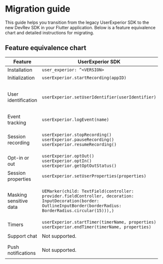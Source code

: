 # Migration guide

This guide helps you transition from the legacy UserExperior SDK to the new DevRev SDK in your Flutter application. Below is a feature equivalence chart and detailed instructions for migrating.

## Feature equivalence chart

| Feature | UserExperior SDK | DevRev SDK |
|-|-|-|
| Installation | `user_experior: ^<VERSION>` | `devrev_sdk_flutter: ^<VERSION>` |
| Initialization | `userExperior.startRecording(appID)` | `DevRev.configure(appID)` |
| User identification | `userExperior.setUserIdentifier(userIdentifier)` | `DevRev.identifyAnonymousUser(userID)`<br />`DevRev.identifyUnverifiedUser(userID, organizationID)`<br />`DevRev.identifyVerifiedUser(userID, sessionToken)`<br />`DevRev.logout(deviceID)` |
| Event tracking | `userExperior.logEvent(name)` | `DevRev.trackEvent(name, properties)` |
| Session recording | `userExperior.stopRecording()`<br />`userExperior.pauseRecording()`<br />`userExperior.resumeRecording()` | `DevRev.startRecording()`<br />`DevRev.stopRecording()`<br />`DevRev.pauseRecording()`<br />`DevRev.resumeRecording()`<br />`DevRev.processAllOnDemandSessions()` |
| Opt-in or out | `userExperior.optOut()`<br />`userExperior.optIn()`<br />`userExperior.getOptOutStatus()` | `DevRev.stopAllMonitoring()`<br />`DevRev.resumeAllMonitoring()` |
| Session properties | `userExperior.setUserProperties(properties)` | `DevRev.addSessionProperties(properties)`<br />`DevRev.clearSessionProperties()` |
| Masking sensitive data | `UEMarker(child: TextField(controller: provider.fieldController, decoration: InputDecoration(border: OutlineInputBorder(borderRadius: BorderRadius.circular(15))),)` | `DevRevMask(child: TextField(decoration: InputDecoration(labelText: "foo-bar"),),)`<br />`DevRevUnmask(child: TextField(decoration: InputDecoration(labelText: "foo-bar"),),)` |
| Timers | `userExperior.startTimer(timerName, properties)`<br />`userExperior.endTimer(timerName, properties)` | `DevRev.startTimer(name, properties)`<br />`DevRev.endTimer(name, properties)` |
| Support chat | Not supported. | `DevRev.showSupport()`<br /> `DevRev.createSupportConversation()` |
| Push notifications | Not supported. | `DevRev.registerDeviceToken(deviceToken, deviceID)`<br />`DevRev.unregisterDevice(deviceID)` |
